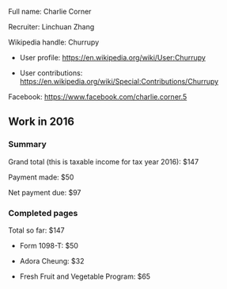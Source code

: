 Full name: Charlie Corner

Recruiter: Linchuan Zhang

Wikipedia handle: Churrupy

* User profile: https://en.wikipedia.org/wiki/User:Churrupy

* User contributions: https://en.wikipedia.org/wiki/Special:Contributions/Churrupy

Facebook: https://www.facebook.com/charlie.corner.5

== Work in 2016 ==

=== Summary ===

Grand total (this is taxable income for tax year 2016): $147

Payment made: $50

Net payment due: $97

=== Completed pages ===

Total so far: $147

* Form 1098-T: $50

* Adora Cheung: $32

* Fresh Fruit and Vegetable Program: $65

